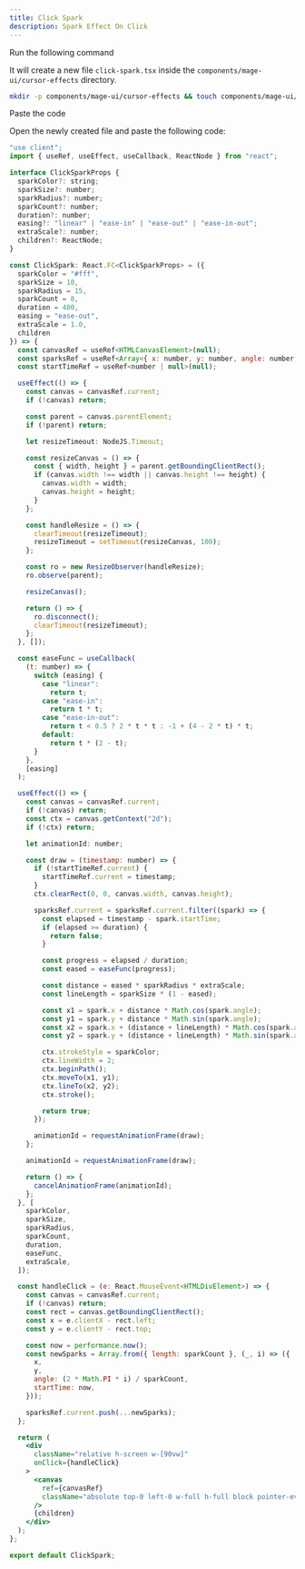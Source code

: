 ```yaml
---
title: Click Spark
description: Spark Effect On Click
---
```


<ComponentPreview name="cursor-effects-click-spark--docs" />

<Step>Run the following command</Step>

It will create a new file `click-spark.tsx` inside the `components/mage-ui/cursor-effects` directory.

```bash 
mkdir -p components/mage-ui/cursor-effects && touch components/mage-ui/cursor-effects/click-spark.tsx
```

<Step>Paste the code</Step> 

Open the newly created file and paste the following code:

```jsx 
"use client";
import { useRef, useEffect, useCallback, ReactNode } from "react";

interface ClickSparkProps {
  sparkColor?: string;
  sparkSize?: number;
  sparkRadius?: number;
  sparkCount?: number;
  duration?: number;
  easing?: "linear" | "ease-in" | "ease-out" | "ease-in-out";
  extraScale?: number;
  children?: ReactNode;
}

const ClickSpark: React.FC<ClickSparkProps> = ({
  sparkColor = "#fff",
  sparkSize = 10,
  sparkRadius = 15,
  sparkCount = 8,
  duration = 400,
  easing = "ease-out",
  extraScale = 1.0,
  children
}) => {
  const canvasRef = useRef<HTMLCanvasElement>(null);
  const sparksRef = useRef<Array<{ x: number, y: number, angle: number, startTime: number }>>([]);
  const startTimeRef = useRef<number | null>(null);

  useEffect(() => {
    const canvas = canvasRef.current;
    if (!canvas) return;

    const parent = canvas.parentElement;
    if (!parent) return;

    let resizeTimeout: NodeJS.Timeout;

    const resizeCanvas = () => {
      const { width, height } = parent.getBoundingClientRect();
      if (canvas.width !== width || canvas.height !== height) {
        canvas.width = width;
        canvas.height = height;
      }
    };

    const handleResize = () => {
      clearTimeout(resizeTimeout);
      resizeTimeout = setTimeout(resizeCanvas, 100);
    };

    const ro = new ResizeObserver(handleResize);
    ro.observe(parent);

    resizeCanvas();

    return () => {
      ro.disconnect();
      clearTimeout(resizeTimeout);
    };
  }, []);

  const easeFunc = useCallback(
    (t: number) => {
      switch (easing) {
        case "linear":
          return t;
        case "ease-in":
          return t * t;
        case "ease-in-out":
          return t < 0.5 ? 2 * t * t : -1 + (4 - 2 * t) * t;
        default:
          return t * (2 - t);
      }
    },
    [easing]
  );

  useEffect(() => {
    const canvas = canvasRef.current;
    if (!canvas) return;
    const ctx = canvas.getContext("2d");
    if (!ctx) return;

    let animationId: number;

    const draw = (timestamp: number) => {
      if (!startTimeRef.current) {
        startTimeRef.current = timestamp;
      }
      ctx.clearRect(0, 0, canvas.width, canvas.height);

      sparksRef.current = sparksRef.current.filter((spark) => {
        const elapsed = timestamp - spark.startTime;
        if (elapsed >= duration) {
          return false;
        }

        const progress = elapsed / duration;
        const eased = easeFunc(progress);

        const distance = eased * sparkRadius * extraScale;
        const lineLength = sparkSize * (1 - eased);

        const x1 = spark.x + distance * Math.cos(spark.angle);
        const y1 = spark.y + distance * Math.sin(spark.angle);
        const x2 = spark.x + (distance + lineLength) * Math.cos(spark.angle);
        const y2 = spark.y + (distance + lineLength) * Math.sin(spark.angle);

        ctx.strokeStyle = sparkColor;
        ctx.lineWidth = 2;
        ctx.beginPath();
        ctx.moveTo(x1, y1);
        ctx.lineTo(x2, y2);
        ctx.stroke();

        return true;
      });

      animationId = requestAnimationFrame(draw);
    };

    animationId = requestAnimationFrame(draw);

    return () => {
      cancelAnimationFrame(animationId);
    };
  }, [
    sparkColor,
    sparkSize,
    sparkRadius,
    sparkCount,
    duration,
    easeFunc,
    extraScale,
  ]);

  const handleClick = (e: React.MouseEvent<HTMLDivElement>) => {
    const canvas = canvasRef.current;
    if (!canvas) return;
    const rect = canvas.getBoundingClientRect();
    const x = e.clientX - rect.left;
    const y = e.clientY - rect.top;

    const now = performance.now();
    const newSparks = Array.from({ length: sparkCount }, (_, i) => ({
      x,
      y,
      angle: (2 * Math.PI * i) / sparkCount,
      startTime: now,
    }));

    sparksRef.current.push(...newSparks);
  };

  return (
    <div
      className="relative h-screen w-[90vw]"
      onClick={handleClick}
    >
      <canvas
        ref={canvasRef}
        className="absolute top-0 left-0 w-full h-full block pointer-events-none select-none"
      />
      {children}
    </div>
  );
};

export default ClickSpark;

```


